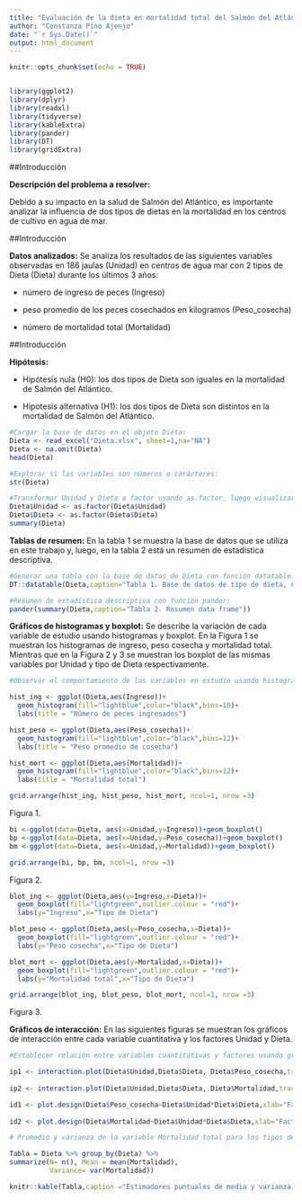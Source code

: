 ```yaml
---
title: "Evaluación de la dieta en mortalidad total del Salmón del Atlántico"
author: "Constanza Pino Ajenjo"
date: "`r Sys.Date()`"
output: html_document
---
```


```r
knitr::opts_chunk$set(echo = TRUE)


library(ggplot2)
library(dplyr)
library(readxl)
library(tidyverse)
library(kableExtra)
library(pander)
library(DT)
library(gridExtra)
```

##Introducción

**Descripción del problema a resolver:** 

Debido a su impacto en la salud de Salmón del Atlántico, es importante analizar la influencia de dos tipos de dietas en la mortalidad en los centros de cultivo en agua de mar.

##Introducción

**Datos analizados:** 
Se analiza los resultados de las siguientes variables observadas en 186 jaulas (Unidad) en centros de agua mar con 2 tipos de Dieta (Dieta) durante los últimos 3 años: 

- número de ingreso de peces (Ingreso)

- peso promedio de los peces cosechados en kilogramos (Peso_cosecha)

- número de mortalidad total (Mortalidad) 

##Introducción

**Hipótesis:**

- Hipótesis nula (H0): los dos tipos de Dieta son iguales en la mortalidad de Salmón del Atlántico.

- Hipotesis alternativa (H1): los dos tipos de Dieta son distintos en la mortalidad de Salmón del Atlántico.



```r

#Cargar la base de datos en el objeto Dieta:
Dieta <- read_excel("Dieta.xlsx", sheet=1,na="NA")
Dieta <- na.omit(Dieta)
head(Dieta)

#Explorar si las variables son números o carácteres:
str(Dieta)

#Transformar Unidad y Dieta a factor usando as.factor, luego visualizar que Unidad y Dieta estén transformados adecuadamente a factor y que los datos están balanceados:
Dieta$Unidad <- as.factor(Dieta$Unidad)
Dieta$Dieta <- as.factor(Dieta$Dieta)
summary(Dieta)

```
**Tablas de resumen:**
En la tabla 1 se muestra la base de datos que se utiliza en este trabajo y, luego, en la tabla 2 está un resumen de estadística descriptiva.

```r

#Generar una tabla con la base de datos de Dieta con función datatable:
DT::datatable(Dieta,caption="Tabla 1. Base de datos de tipo de dieta, número de peces ingresados, peso cosecha y número de mortalidad total por Unidad")

#Resumen de estadística descriptiva con función pander:
pander(summary(Dieta,caption="Tabla 2. Resumen data frame"))

```

**Gráficos de histogramas y boxplot:**
Se describe la variación de cada variable de estudio usando histogramas y boxplot. En la Figura 1 se muestran los histogramas de ingreso, peso cosecha y mortalidad total. Mientras que en la Figura 2 y 3 se muestran los boxplot de las mismas variables por Unidad y tipo de Dieta respectivamente.

```r
#Observar el comportamiento de las variables en estudio usando histogramas y boxplot (valor atípico se muestra en punto de color rojo):

hist_ing <- ggplot(Dieta,aes(Ingreso))+
  geom_histogram(fill="lightblue",color="black",bins=10)+
  labs(title = "Número de peces ingresados")

hist_peso <- ggplot(Dieta,aes(Peso_cosecha))+
  geom_histogram(fill="lightblue",color="black",bins=12)+
  labs(title = "Peso promedio de cosecha")

hist_mort <- ggplot(Dieta,aes(Mortalidad))+
  geom_histogram(fill="lightblue",color="black",bins=12)+
  labs(title = "Mortalidad total")

grid.arrange(hist_ing, hist_peso, hist_mort, ncol=1, nrow =3)

```
Figura 1.

```r

bi <-ggplot(data=Dieta, aes(x=Unidad,y=Ingreso))+geom_boxplot()
bp <-ggplot(data=Dieta, aes(x=Unidad,y=Peso_cosecha))+geom_boxplot()
bm <-ggplot(data=Dieta, aes(x=Unidad,y=Mortalidad))+geom_boxplot()

grid.arrange(bi, bp, bm, ncol=1, nrow =3)
```
Figura 2.

```r

blot_ing <- ggplot(Dieta,aes(y=Ingreso,x=Dieta))+
  geom_boxplot(fill="lightgreen",outlier.colour = "red")+
  labs(y="Ingreso",x="Tipo de Dieta")

blot_peso <- ggplot(Dieta,aes(y=Peso_cosecha,x=Dieta))+
  geom_boxplot(fill="lightgreen",outlier.colour = "red")+
  labs(y="Peso cosecha",x="Tipo de Dieta")

blot_mort <- ggplot(Dieta,aes(y=Mortalidad,x=Dieta))+
  geom_boxplot(fill="lightgreen",outlier.colour = "red")+
  labs(y="Mortalidad total",x="Tipo de Dieta")

grid.arrange(blot_ing, blot_peso, blot_mort, ncol=1, nrow =3)
```
Figura 3.


**Gráficos de interacción:**
En las siguientes figuras se muestran los gráficos de interacción entre cada variable cuantitativa y los factores Unidad y Dieta.

```r
#Establecer relación entre variables cuantitativas y factores usando gráficas de correlación, boxplot, interacción o de tamaño de los efectos:

ip1 <- interaction.plot(Dieta$Unidad,Dieta$Dieta, Dieta$Peso_cosecha,trace.label="Dieta",fun=mean, xlab="Unidad",ylab="Peso cosecha",type="b", col= c("black", "blue"),pch=c(19,17))
 
ip2 <- interaction.plot(Dieta$Unidad,Dieta$Dieta, Dieta$Mortalidad,trace.label="Dieta",fun=mean,xlab="Unidad",ylab="Mortalidad total",type="b", col= c("black", "blue"),pch=c(19,17))

```


```r
id1 <- plot.design(Dieta$Peso_cosecha~Dieta$Unidad*Dieta$Dieta,xlab="Factores", ylab="Peso cosecha")
 
id2 <- plot.design(Dieta$Mortalidad~Dieta$Unidad*Dieta$Dieta,xlab="Factores", ylab="Mortalidad total")

```


```r
# Promedio y varianza de la variable Mortalidad total para los tipos de Dieta. 

Tabla = Dieta %>% group_by(Dieta) %>%
summarize(N= n(), Mean = mean(Mortalidad),
          Variance= var(Mortalidad))

knitr::kable(Tabla,caption ="Estimadores puntuales de media y varianza de Mortalidad total para los tipos de Dieta")
```


```r



```